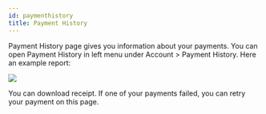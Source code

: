 ```yaml
---
id: paymenthistory 
title: Payment History
---
```


Payment History page gives you information about your payments. You can open
Payment History in left menu under Account > Payment History. Here an example
report:

<Frame><img src="/img/paymenthistory/paymenthistory.png"  /></Frame>

You can download receipt. If one of your payments failed, you can retry your
payment on this page.

